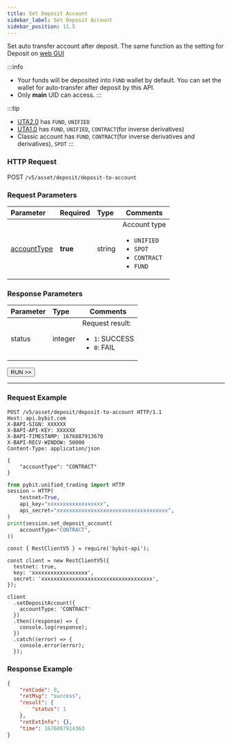 ```yaml
---
title: Set Deposit Account
sidebar_label: Set Deposit Account
sidebar_position: 11.5
---
```

Set auto transfer account after deposit. The same function as the setting for Deposit on <a href="https://www.bybit.com/app/user/settings">web GUI</a>

:::info
* Your funds will be deposited into `FUND` wallet by default. You can set the wallet for auto-transfer after deposit by this API.
* Only **main** UID can access.
:::

:::tip
* [UTA2.0](../../acct-mode#uta-20) has `FUND`, `UNIFIED`
* [UTA1.0](../../acct-mode#uta-10) has `FUND`, `UNIFIED`, `CONTRACT`(for inverse derivatives)
* Classic account has `FUND`, `CONTRACT`(for inverse derivatives and derivatives), `SPOT`
:::

### HTTP Request
POST `/v5/asset/deposit/deposit-to-account`

### Request Parameters
| Parameter | Required | Type | Comments|
|:----- |:-------|:-----|------ |
|[accountType](../../enum#accounttype)|**true** | string |Account type <ul><li><code>UNIFIED</code></li><li><code>SPOT</code></li><li><code>CONTRACT</code></li><li><code>FUND</code></li></ul>|

### Response Parameters
| Parameter | Type | Comments|
|:----- |:-----|----- |
|status|integer |Request result: <ul><li>`1`: SUCCESS</li><li>`0`: FAIL</li></ul>|

<a href="/api-explorer/v5/asset/set-deposit-acct"><Button>RUN >></Button></a>

---

### Request Example

<Tabs groupId="programming-languages">
<TabItem value="http" label="HTTP">

```http
POST /v5/asset/deposit/deposit-to-account HTTP/1.1
Host: api.bybit.com
X-BAPI-SIGN: XXXXXX
X-BAPI-API-KEY: XXXXXX
X-BAPI-TIMESTAMP: 1676887913670
X-BAPI-RECV-WINDOW: 50000
Content-Type: application/json

{
    "accountType": "CONTRACT"
}
```

</TabItem>
<TabItem value="python" label="Python">

```python
from pybit.unified_trading import HTTP
session = HTTP(
    testnet=True,
    api_key="xxxxxxxxxxxxxxxxxx",
    api_secret="xxxxxxxxxxxxxxxxxxxxxxxxxxxxxxxxxxxx",
)
print(session.set_deposit_account(
    accountType="CONTRACT",
))
```

</TabItem>

<TabItem value="Node" label="Node.js">

```n4js
const { RestClientV5 } = require('bybit-api');

const client = new RestClientV5({
  testnet: true,
  key: 'xxxxxxxxxxxxxxxxxx',
  secret: 'xxxxxxxxxxxxxxxxxxxxxxxxxxxxxxxxxxxx',
});

client
  .setDepositAccount({
    accountType: 'CONTRACT'
  })
  .then((response) => {
    console.log(response);
  })
  .catch((error) => {
    console.error(error);
  });
```

</TabItem>
</Tabs>

### Response Example

```json
{
    "retCode": 0,
    "retMsg": "success",
    "result": {
        "status": 1
    },
    "retExtInfo": {},
    "time": 1676887914363
}
```
